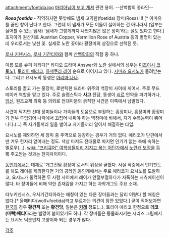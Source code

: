 attachment:/foetida.jpg
[[마리아님이 보고 계셔]] 관련 용어. --산백합회 콩라인--

'''''Rosa foetida''''' - 직역하자면 뜻밖에도 냄새 고약한(foetida) 장미(Rosa) !!! [* 아마유를 끓인 향이 난다고 한다. 그런데 이 냄새가 모든 이들이 싫어하는 건 아니라서 (일부는 싫어할 수 있는 냄새) '냄새가 그렇게까지 나쁘지많은 않은 장미'라는 설도 있다고 한다.]
조지아가 원산지로 Austrian Copper, Vermilion Rose of Austria 등의 별명이 있는데 우리로서는 낯선 꽃. 실제로 노란 꽃이라 황장미의 상징으로 선택된 듯.

[[로사 키넨시스]], [[로사 기간티아]]와 함께 [[산백합회]]의 직함 중 하나.

이름 모를 슈퍼 페티다[* 라디오 드라마 Answer와 노란 실에서의 성우는 [[미츠이시 코토노]]], [[토리이 에리코]], [[하세쿠라 레이]] 순으로 이어지고 있다. [[시마즈 요시노]]가 물려받는다. 그리고 요시노의 동생은 [[아리마 나나]].

스토리를 끌고 가는 홍장미, 로맨틱한 드라마 위주의 백장미 사이에 끼어서, 주로 무드 메이커 역할을 맡고 있다. 주로 슬랩스틱과 '''사고''' 전담, 동생이 [[쇠르]] 언약을 파기하거나, [[임신]], 원조교제 의혹 등 의외로 전대미문의 굵직한 사건은 이쪽에서 남발했다.

시련이 닥치면 선대 장미들이나 가족들의 도움으로 부활하는 홍장미나, 홍장미와 황장미가 전부 투입되어 나락에서 끄집어 내줘야 하는 백장미에 비해서, 자기 수복능력이 뛰어나다.(...) 즉 자기들끼리 일을 벌이고 자기들끼리 알아서 해결하는 타입.

요시노를 제외하면 세 장미 중 주역으로 등장하는 경우가 거의 없다. 에리코가 단편에서만 겨우 한자리 얻어내는 정도. 색상 마저도 전대물로 따지면 인기가 없는 축에 속하는 옐로우(...). [[wiki: "프리큐어" 여학생들끼리 지지고 볶는 어딘가]]에서 [[노란캐 보정]]을 듬뿍 주고받는 것과는 천지차이이다. 

[[동인]]계에서는 대체로 '개그전담 황장미'로서의 위상을 굳혔다. 사실 작중에서 인기판도를 봐도 레이를 제외한다면 거의 콩라인.동인계에서는 주로  에리코가 요시노를 도발하고, 요시노가 울컥하면 두 사람 사이에서 레이가 안절부절하다가 자폭하는 시츄에이션이 많다. 타 장미들에 비해 약한 존재감을 가지고 하는 자학개그도 주요 소재.

타누키넨시스, 우사기간티아라는 애칭이 있는 다른 장미들과는 달리 이렇다 할 애칭은 없다.[* 울페티다(wolf+foetida)라고 부르자는 의견이 잠깐 있었다.] 굳이 적어보자면 [[한국]]의 경우 '''황건적''' 또는 '''황건당''', 일본은 '''[[카레]]''' 정도(…). 토리이 에리코 한정으로 '''데코(마빡)페티다'''라는 별명이 붙어있기도 하다. 각 장미들은 동물화시키는 시리즈 그림에서는 요시노 덕분인지 고양이화 되는 경우가 많다.

[[각주]]
